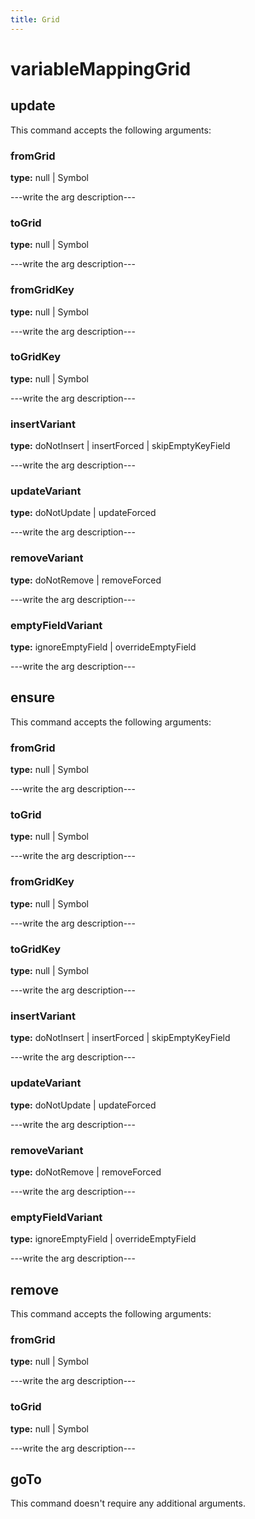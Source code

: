 ```yaml
---
title: Grid
---
```


# variableMappingGrid

## update

This command accepts the following arguments:

### fromGrid
**type:** null | Symbol

---write the arg description---

### toGrid
**type:** null | Symbol

---write the arg description---

### fromGridKey
**type:** null | Symbol

---write the arg description---

### toGridKey
**type:** null | Symbol

---write the arg description---

### insertVariant
**type:** doNotInsert | insertForced | skipEmptyKeyField

---write the arg description---

### updateVariant
**type:** doNotUpdate | updateForced

---write the arg description---

### removeVariant
**type:** doNotRemove | removeForced

---write the arg description---

### emptyFieldVariant
**type:** ignoreEmptyField | overrideEmptyField

---write the arg description---


## ensure

This command accepts the following arguments:

### fromGrid
**type:** null | Symbol

---write the arg description---

### toGrid
**type:** null | Symbol

---write the arg description---

### fromGridKey
**type:** null | Symbol

---write the arg description---

### toGridKey
**type:** null | Symbol

---write the arg description---

### insertVariant
**type:** doNotInsert | insertForced | skipEmptyKeyField

---write the arg description---

### updateVariant
**type:** doNotUpdate | updateForced

---write the arg description---

### removeVariant
**type:** doNotRemove | removeForced

---write the arg description---

### emptyFieldVariant
**type:** ignoreEmptyField | overrideEmptyField

---write the arg description---


## remove

This command accepts the following arguments:

### fromGrid
**type:** null | Symbol

---write the arg description---

### toGrid
**type:** null | Symbol

---write the arg description---


## goTo


This command doesn't require any additional arguments.

